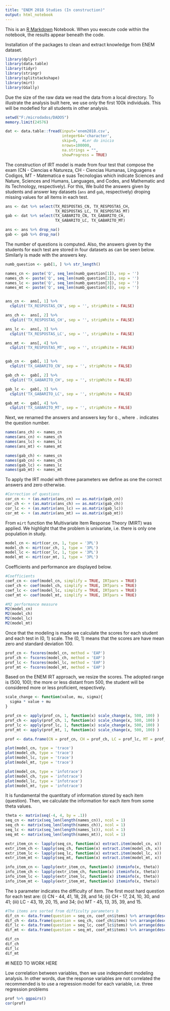 ```yaml
---
title: "ENEM 2018 Studies (In construction)"
output: html_notebook
---
```


This is an [R Markdown](http://rmarkdown.rstudio.com) Notebook. When you execute code within the notebook, the results appear beneath the code. 


Installation of the packages to clean and extract knowledge from ENEM dataset. 

```r
library(dplyr)
library(data.table)
library(tidyr)
library(stringr)
library(splitstackshape)
library(mirt)
library(GGally)
```

Due the size of the raw data we read the data from a local directory. To illustrate the analysis built here, we use only the first 100k individuals. This will be modefied for all students in other analysis.

```r
setwd("F:/microdados/DADOS")  
memory.limit(24576)

dat <- data.table::fread(input='enem2018.csv',
                         integer64='character',
                         skip=0,  #Ler do inicio
                         nrows=100000,
                         na.strings = "", 
                         showProgress = TRUE)
```

The construction of IRT model is made from four test that compose the exam (CN - Ciencias e Natureza, CH - Ciencias Humanas, Linguagens e Codigos, MT - Matematica e suas Tecnologias which indicate Sciences and Nature, Sciences and Humans, Languages, and Codes, and Mathematic and its Technology, respectively). For this, We build the answers given by students and answer key datasets (`ans` and `gab`, respectively) droping missing values for all items in each test.

```r
ans <- dat %>% select(TX_RESPOSTAS_CN, TX_RESPOSTAS_CH, 
                      TX_RESPOSTAS_LC, TX_RESPOSTAS_MT)
gab <- dat %>% select(TX_GABARITO_CN, TX_GABARITO_CH,
                      TX_GABARITO_LC, TX_GABARITO_MT)

ans <- ans %>% drop_na()
gab <- gab %>% drop_na()
```


The number of questions is computed. Also, the answers given by the students for each test are stored in four datasets as can be seen below. Similarly is made with the answers key.

```r
numb_question <- gab[1, ] %>% str_length()

names_cn <- paste('Q', seq_len(numb_question[1]), sep = '')
names_ch <- paste('Q', seq_len(numb_question[2]), sep = '')
names_lc <- paste('Q', seq_len(numb_question[3]), sep = '')
names_mt <- paste('Q', seq_len(numb_question[4]), sep = '')


ans_cn <-  ans[, 1] %>%
  cSplit('TX_RESPOSTAS_CN', sep = '', stripWhite = FALSE)

ans_ch <-  ans[, 2] %>%
  cSplit('TX_RESPOSTAS_CH', sep = '', stripWhite = FALSE)

ans_lc <-  ans[, 3] %>%
  cSplit('TX_RESPOSTAS_LC', sep = '', stripWhite = FALSE)

ans_mt <-  ans[, 4] %>%
  cSplit('TX_RESPOSTAS_MT', sep = '', stripWhite = FALSE)


gab_cn <-  gab[, 1] %>%
  cSplit('TX_GABARITO_CN', sep = '', stripWhite = FALSE)

gab_ch <-  gab[, 2] %>%
  cSplit('TX_GABARITO_CH', sep = '', stripWhite = FALSE)

gab_lc <-  gab[, 3] %>%
  cSplit('TX_GABARITO_LC', sep = '', stripWhite = FALSE)

gab_mt <-  gab[, 4] %>%
  cSplit('TX_GABARITO_MT', sep = '', stripWhite = FALSE)

```

Next, we renamed the answers and answers key for `Q.`, where `.` indicates the question number.

```r
names(ans_ch) <- names_cn
names(ans_cn) <- names_ch
names(ans_lc) <- names_lc
names(ans_mt) <- names_mt

names(gab_ch) <- names_cn
names(gab_cn) <- names_ch
names(gab_lc) <- names_lc
names(gab_mt) <- names_mt
```

To apply the IRT model with three parameters we define as one the correct answers and zero otherwise.

```r
#Correction of questions
cor_cn <- + (as.matrix(ans_cn) == as.matrix(gab_cn))
cor_ch <- + (as.matrix(ans_ch) == as.matrix(gab_ch))
cor_lc <- + (as.matrix(ans_lc) == as.matrix(gab_lc))
cor_mt <- + (as.matrix(ans_mt) == as.matrix(gab_mt))
```

From `mirt` function the Multivariate Item Response Theory (MIRT) was applied. We highlight that the problem is univariate, i.e. there is only one population in study.

```r
model_cn <- mirt(cor_cn, 1, type = '3PL')
model_ch <- mirt(cor_ch, 1, type = '3PL')
model_lc <- mirt(cor_lc, 1, type = '3PL')
model_mt <- mirt(cor_mt, 1, type = '3PL')
```

Coefficients and performance are displayed below.

```r
#Coefficients
coef_cn <- coef(model_cn, simplify = TRUE, IRTpars = TRUE)
coef_ch <- coef(model_ch, simplify = TRUE, IRTpars = TRUE)
coef_lc <- coef(model_lc, simplify = TRUE, IRTpars = TRUE)
coef_mt <- coef(model_mt, simplify = TRUE, IRTpars = TRUE)

#M2 performance measure
M2(model_cn)
M2(model_ch)
M2(model_lc)
M2(model_mt)
```

Once that the modeling is made we calculate the scores for each student and each test in (0, 1) scale. The (0, 1) means that the scores are have mean zero and standard deviation 100.


```r
prof_cn <- fscores(model_cn, method = 'EAP')
prof_ch <- fscores(model_ch, method = 'EAP')
prof_lc <- fscores(model_lc, method = 'EAP')
prof_mt <- fscores(model_mt, method = 'EAP')
```

Based on the ENEM IRT approach, we resize the scores. The adopted range is (500, 100); the more or less distant from 500, the student will be considered more or less proficient, respectively.

```r
scale_change <- function(value, mu, sigma){
  sigma * value + mu
}

prof_cn <- apply(prof_cn, 1, function(x) scale_change(x, 500, 100) )
prof_ch <- apply(prof_ch, 1, function(x) scale_change(x, 500, 100) )
prof_lc <- apply(prof_lc, 1, function(x) scale_change(x, 500, 100) )
prof_mt <- apply(prof_mt, 1, function(x) scale_change(x, 500, 100) )

prof <- data.frame(CN = prof_cn, CH = prof_ch, LC = prof_lc, MT = prof_mt)
```




```r
plot(model_cn, type = 'trace')
plot(model_ch, type = 'trace')
plot(model_lc, type = 'trace')
plot(model_mt, type = 'trace')
```

```r
plot(model_cn, type = 'infotrace')
plot(model_ch, type = 'infotrace')
plot(model_lc, type = 'infotrace')
plot(model_mt, type = 'infotrace')
```


It is fundamental the quantitaty of information stored by each item (question). Then, we calculate the information for each item from some theta values.


```r
theta <- matrix(seq(-4, 4, by = .1))
seq_cn <- matrix(seq_len(length(names_cn)), ncol = 1)
seq_ch <- matrix(seq_len(length(names_ch)), ncol = 1)
seq_lc <- matrix(seq_len(length(names_lc)), ncol = 1)
seq_mt <- matrix(seq_len(length(names_mt)), ncol = 1)

extr_item_cn <- lapply(seq_cn, function(x) extract.item(model_cn, x))
extr_item_ch <- lapply(seq_ch, function(x) extract.item(model_ch, x))
extr_item_lc <- lapply(seq_lc, function(x) extract.item(model_lc, x))
extr_item_mt <- lapply(seq_mt, function(x) extract.item(model_mt, x))

info_item_cn <- lapply(extr_item_cn, function(x) iteminfo(x, theta))
info_item_ch <- lapply(extr_item_ch, function(x) iteminfo(x, theta))
info_item_lc <- lapply(extr_item_lc, function(x) iteminfo(x, theta))
info_item_mt <- lapply(extr_item_mt, function(x) iteminfo(x, theta))

```

The `b` parameter indicates the difficulty of item. The first most hard question for each test are: (i) CN - 44, 41, 18, 28, and 14; (ii) CH - 17, 24, 10, 30, and 41; (iii) LC - 43, 19, 20, 15, and 34; (iv) MT - 45, 13, 35, 39, and 15.


```r
#The items are sorted from difficulty parameters b
dif_cn <- data.frame(question = seq_cn, coef_cn$items) %>% arrange(desc(b))
dif_ch <- data.frame(question = seq_ch, coef_ch$items) %>% arrange(desc(b))
dif_lc <- data.frame(question = seq_lc, coef_lc$items) %>% arrange(desc(b))
dif_mt <- data.frame(question = seq_mt, coef_mt$items) %>% arrange(desc(b))

dif_cn
dif_ch
dif_lc
dif_mt
```


#I NEED TO WORK HERE

Low correlation between variables, then we use independent modeling analysis. In other words, due the response variables are not correlated the recommended is to use a regression model for each variable, i.e. three regression problems
```r
prof %>% ggpairs()
cor(prof)
```


